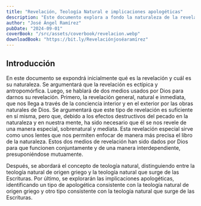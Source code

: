 ```yaml
---
title: "Revelación, Teología Natural e implicaciones apologéticas"
description: "Este documento explora a fondo la naturaleza de la revelación divina, destacando tanto la revelación general, que se manifiesta en la naturaleza y la conciencia, como la revelación especial, que es necesaria para superar los efectos del pecado. Además, se profundiza en la teología natural, comparando las perspectivas griegas y bíblicas, y se presentan valiosas implicaciones apologéticas con metodologías alineadas a cada enfoque. Este trabajo es imprescindible para aquellos interesados en la teología, la filosofía y la apologética, y busca proporcionar una comprensión más profunda de cómo Dios se revela y cómo estos conceptos influyen en la defensa de la fe."
author: "José Ángel Ramírez"
pubDate: "2024-09-01"
coverBook: "/src/assets/coverbook/revelacion.webp"
downloadBook: "https://bit.ly/Revelaciónjoséaramírez"
---
```

## Introducción

En este documento se expondrá inicialmente qué es la revelación y cuál es su naturaleza. Se argumentará que la revelación es ectípica y antropomórfica. Luego, se hablará de dos medios usados por Dios para darnos su revelación. Primero, la revelación general, natural e inmediata, que nos llega a través de la conciencia interior y en el exterior por las obras naturales de Dios. Se argumentará que este tipo de revelación es suficiente en sí misma, pero que, debido a los efectos destructivos del pecado en la naturaleza y en nuestra mente, ha sido necesario que él se nos revele de una manera especial, sobrenatural y mediata. Esta revelación especial sirve como unos lentes que nos permiten enfocar de manera más precisa el libro de la naturaleza. Estos dos medios de revelación han sido dados por Dios para que funcionen conjuntamente y de una manera interdependiente, presuponiéndose mutuamente.

Después, se abordará el concepto de teología natural, distinguiendo entre la teología natural de origen griego y la teología natural que surge de las Escrituras. Por último, se explorarán las implicaciones apologéticas, identificando un tipo de apologética consistente con la teología natural de origen griego y otro tipo consistente con la teología natural que surge de las Escrituras.